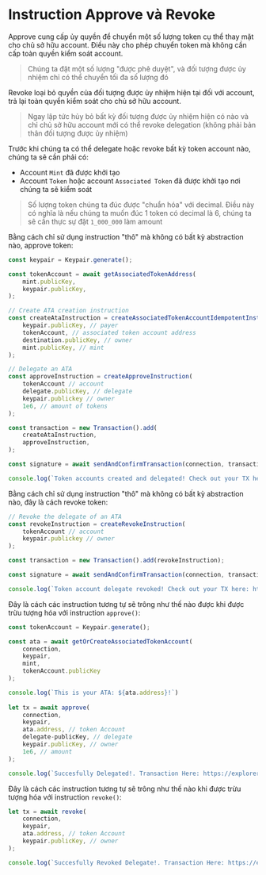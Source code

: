 
# Instruction Approve và Revoke

Approve cung cấp ủy quyền để chuyển một số lượng token cụ thể thay mặt cho chủ sở hữu account. Điều này cho phép chuyển token mà không cần cấp toàn quyền kiểm soát account.

> Chúng ta đặt một số lượng "được phê duyệt", và đối tượng được ủy nhiệm chỉ có thể chuyển tối đa số lượng đó

Revoke loại bỏ quyền của đối tượng được ủy nhiệm hiện tại đối với account, trả lại toàn quyền kiểm soát cho chủ sở hữu account.

> Ngay lập tức hủy bỏ bất kỳ đối tượng được ủy nhiệm hiện có nào và chỉ chủ sở hữu account mới có thể revoke delegation (không phải bản thân đối tượng được ủy nhiệm)

Trước khi chúng ta có thể delegate hoặc revoke bất kỳ token account nào, chúng ta sẽ cần phải có:
- Account `Mint` đã được khởi tạo
- Account `Token` hoặc account `Associated Token` đã được khởi tạo nơi chúng ta sẽ kiểm soát

> Số lượng token chúng ta đúc được "chuẩn hóa" với decimal. Điều này có nghĩa là nếu chúng ta muốn đúc 1 token có decimal là 6, chúng ta sẽ cần thực sự đặt `1_000_000` làm amount

<ArticleSection name="Instruction thô" id="raw-instruction" level="h2" />

Bằng cách chỉ sử dụng instruction "thô" mà không có bất kỳ abstraction nào, approve token:

```ts
const keypair = Keypair.generate();

const tokenAccount = await getAssociatedTokenAddress(
    mint.publicKey,
    keypair.publicKey,
);

// Create ATA creation instruction
const createAtaInstruction = createAssociatedTokenAccountIdempotentInstruction(
    keypair.publicKey, // payer
    tokenAccount, // associated token account address
    destination.publicKey, // owner
    mint.publicKey, // mint
);

// Delegate an ATA 
const approveInstruction = createApproveInstruction(
    tokenAccount // account
    delegate.publicKey, // delegate
    keypair.publickey // owner
    1e6, // amount of tokens
);

const transaction = new Transaction().add(
    createAtaInstruction,
    approveInstruction,
);

const signature = await sendAndConfirmTransaction(connection, transaction, [keypair]);

console.log(`Token accounts created and delegated! Check out your TX here: https://explorer.solana.com/tx/${signature}?cluster=devnet`);
```

Bằng cách chỉ sử dụng instruction "thô" mà không có bất kỳ abstraction nào, đây là cách revoke token:

```ts
// Revoke the delegate of an ATA 
const revokeInstruction = createRevokeInstruction(
    tokenAccount // account
    keypair.publickey // owner
);

const transaction = new Transaction().add(revokeInstruction);

const signature = await sendAndConfirmTransaction(connection, transaction, [keypair]);

console.log(`Token account delegate revoked! Check out your TX here: https://explorer.solana.com/tx/${signature}?cluster=devnet`);
```

<ArticleSection name="Instruction được trừu tượng hóa" id="abstracted-instruction" level="h2" />

Đây là cách các instruction tương tự sẽ trông như thế nào được khi được trừu tượng hóa với instruction `approve()`:

```ts
const tokenAccount = Keypair.generate();

const ata = await getOrCreateAssociatedTokenAccount(
    connection,
    keypair,
    mint,
    tokenAccount.publicKey
);

console.log(`This is your ATA: ${ata.address}!`)
  
let tx = await approve(
    connection,
    keypair,
    ata.address, // token Account
    delegate-publicKey, // delegate
    keypair.publicKey, // owner
    1e6, // amount
);

console.log(`Succesfully Delegated!. Transaction Here: https://explorer.solana.com/tx/${tx}?cluster=devnet`)
```

Đây là cách các instruction tương tự sẽ trông như thế nào khi được trừu tượng hóa với instruction `revoke()`:

```ts
let tx = await revoke(
    connection,
    keypair,
    ata.address, // token Account
    keypair.publicKey, // owner
);

console.log(`Succesfully Revoked Delegate!. Transaction Here: https://explorer.solana.com/tx/${tx}?cluster=devnet`)
```